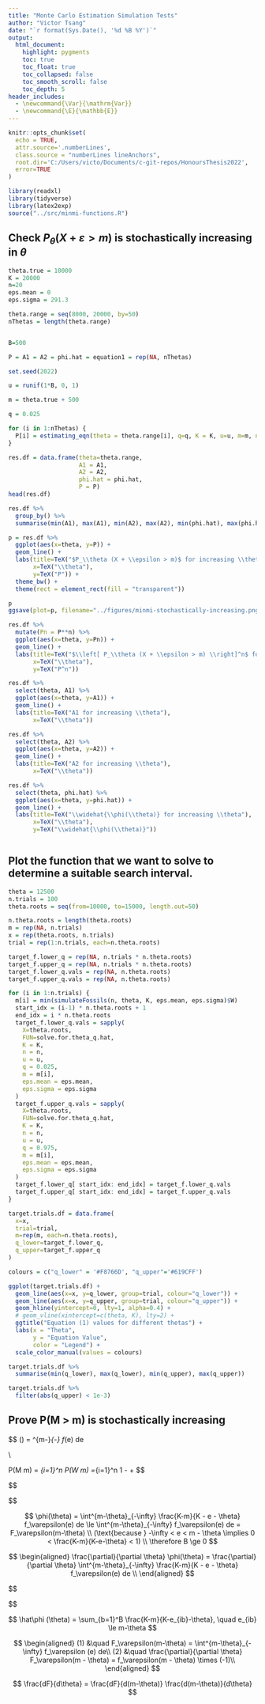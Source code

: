 ```yaml
---
title: "Monte Carlo Estimation Simulation Tests"
author: "Victor Tsang"
date: "`r format(Sys.Date(), '%d %B %Y')`"
output:
  html_document:
    highlight: pygments
    toc: true
    toc_float: true
    toc_collapsed: false
    toc_smooth_scroll: false
    toc_depth: 5
header_includes:
  - \newcommand{\Var}{\mathrm{Var}}
  - \newcommand{\E}{\mathbb{E}}
---
```


```{=html}
<style>
body
  { counter-reset: source-line 0; }
pre.numberSource code
  { counter-reset: none; }
</style>
```

```r
knitr::opts_chunk$set(
  echo = TRUE,
  attr.source='.numberLines',
  class.source = "numberLines lineAnchors",
  root.dir='C:/Users/victo/Documents/c-git-repos/HonoursThesis2022',
  error=TRUE
)
```

```r
library(readxl)
library(tidyverse)
library(latex2exp)
source("../src/minmi-functions.R")
```


## Check $P_\theta (X + \varepsilon > m)$ is stochastically increasing in $\theta$

```r

theta.true = 10000
K = 20000
n=20
eps.mean = 0
eps.sigma = 291.3

theta.range = seq(8000, 20000, by=50)
nThetas = length(theta.range)


B=500

P = A1 = A2 = phi.hat = equation1 = rep(NA, nThetas)

set.seed(2022)

u = runif(1*B, 0, 1)

m = theta.true + 500

q = 0.025

for (i in 1:nThetas) {
  P[i] = estimating_eqn(theta = theta.range[i], q=q, K = K, u=u, m=m, n=n, eps.mean = eps.mean, eps.sigma = eps.sigma) +q^(1/n)
}

res.df = data.frame(theta=theta.range,
                    A1 = A1,
                    A2 = A2,
                    phi.hat = phi.hat,
                    P = P)
head(res.df)
```

```r
res.df %>%
  group_by() %>%
  summarise(min(A1), max(A1), min(A2), max(A2), min(phi.hat), max(phi.hat))
```

```r
p = res.df %>%
  ggplot(aes(x=theta, y=P)) +
  geom_line() +
  labs(title=TeX("$P_\\theta (X + \\epsilon > m)$ for increasing \\theta"),
       x=TeX("\\theta"),
       y=TeX("P")) +
  theme_bw() +
  theme(rect = element_rect(fill = "transparent"))

p
ggsave(plot=p, filename="../figures/minmi-stochastically-increasing.png", width=6, height=4, bg='transparent')
```

```r
res.df %>%
  mutate(Pn = P**n) %>% 
  ggplot(aes(x=theta, y=Pn)) +
  geom_line() +
  labs(title=TeX("$\\left[ P_\\theta (X + \\epsilon > m) \\right]^n$ for increasing theta"),
       x=TeX("\\theta"),
       y=TeX("P^n"))
```


```r
res.df %>%
  select(theta, A1) %>%
  ggplot(aes(x=theta, y=A1)) +
  geom_line() +
  labs(title=TeX("A1 for increasing \\theta"),
       x=TeX("\\theta"))
```

```r
res.df %>%
  select(theta, A2) %>%
  ggplot(aes(x=theta, y=A2)) +
  geom_line() +
  labs(title=TeX("A2 for increasing \\theta"),
       x=TeX("\\theta"))
```

```r
res.df %>%
  select(theta, phi.hat) %>%
  ggplot(aes(x=theta, y=phi.hat)) +
  geom_line() +
  labs(title=TeX("\\widehat{\\phi(\\theta)} for increasing \\theta"),
       x=TeX("\\theta"),
       y=TeX("\\widehat{\\phi(\\theta)}"))
```

```r

```




## Plot the function that we want to solve to determine a suitable search interval.

```r
theta = 12500
n.trials = 100
theta.roots = seq(from=10000, to=15000, length.out=50)

n.theta.roots = length(theta.roots)
m = rep(NA, n.trials)
x = rep(theta.roots, n.trials)
trial = rep(1:n.trials, each=n.theta.roots)

target_f.lower_q = rep(NA, n.trials * n.theta.roots)
target_f.upper_q = rep(NA, n.trials * n.theta.roots)
target_f.lower_q.vals = rep(NA, n.theta.roots)
target_f.upper_q.vals = rep(NA, n.theta.roots)

for (i in 1:n.trials) {
  m[i] = min(simulateFossils(n, theta, K, eps.mean, eps.sigma)$W)
  start_idx = (i-1) * n.theta.roots + 1
  end_idx = i * n.theta.roots
  target_f.lower_q.vals = sapply(
    X=theta.roots,
    FUN=solve.for.theta_q.hat,
    K = K,
    n = n,
    u = u,
    q = 0.025,
    m = m[i],
    eps.mean = eps.mean,
    eps.sigma = eps.sigma
  )
  target_f.upper_q.vals = sapply(
    X=theta.roots,
    FUN=solve.for.theta_q.hat,
    K = K,
    n = n,
    u = u,
    q = 0.975,
    m = m[i],
    eps.mean = eps.mean,
    eps.sigma = eps.sigma
  )
  target_f.lower_q[ start_idx: end_idx] = target_f.lower_q.vals
  target_f.upper_q[ start_idx: end_idx] = target_f.upper_q.vals
}

target.trials.df = data.frame(
  x=x,
  trial=trial,
  m=rep(m, each=n.theta.roots),
  q_lower=target_f.lower_q,
  q_upper=target_f.upper_q
)

colours = c("q_lower" = '#F8766D', "q_upper"='#619CFF')

ggplot(target.trials.df) +
  geom_line(aes(x=x, y=q_lower, group=trial, colour="q_lower")) +
  geom_line(aes(x=x, y=q_upper, group=trial, colour="q_upper")) +
  geom_hline(yintercept=0, lty=1, alpha=0.4) +
  # geom_vline(xintercept=c(theta, K), lty=2) +
  ggtitle("Equation (1) values for different thetas") +
  labs(x = "Theta",
       y = "Equation Value",
       color = "Legend") +
  scale_color_manual(values = colours)
```

```r
target.trials.df %>%
  summarise(min(q_lower), max(q_lower), min(q_upper), max(q_upper))
```

```r
target.trials.df %>%
  filter(abs(q_upper) < 1e-3)
```


## Prove P(M > m) is stochastically increasing

$$
\phi(\theta) = \int^{m-\theta}_{-\infty} \frac{K-m}{K - e - \theta} f_\varepsilon(e) de

\\

P(M \ge m) = \prod_{i=1}^n P(W \ge m) =\prod_{i=1}^n 1 - \frac{F_\varepsilon (m-\theta)}{F_\varepsilon (K-\theta)} + \frac{\phi(\theta)}{F_\varepsilon (K-\theta)}
$$

$$

\begin{aligned}
\frac{\partial}{\partial \theta} P
  &= \frac{\partial}{\partial \theta} \left[ 1 - \frac{F_\varepsilon (m-\theta)}{F_\varepsilon (K-\theta)} + \frac{\phi(\theta)}{F_\varepsilon (K-\theta)} \right] \\
  &= \frac{\partial}{\partial \theta} \left[ 1 + \frac{\phi(\theta) - F_\varepsilon (m-\theta)}{F_\varepsilon (K-\theta)} \right] \\
  &= \frac{ F_\varepsilon(K-\theta){ \frac{\partial}{\partial \theta} \Big[\phi(\theta) - F_\varepsilon (m-\theta) \Big]} - { \Big[\phi(\theta) - F_\varepsilon (m-\theta) \Big] \frac{\partial}{\partial \theta}F_\varepsilon(K-\theta) } }{ \left[ F_\varepsilon (K-\theta) \right]^2 } \\
  &= \frac{ \overbrace{ F_\varepsilon(K-\theta){ \Big[ \frac{\partial}{\partial \theta} \phi(\theta) - f_\varepsilon (m-\theta) \Big] } }^{A} + \overbrace{ (-1)\Big[ \phi(\theta) - F_\varepsilon (m-\theta) \Big] f_\varepsilon(K-\theta) }^{B} }{ \left[ F_\varepsilon (K-\theta) \right]^2 }
\end{aligned}
$$

$$
\phi(\theta) = \int^{m-\theta}_{-\infty} \frac{K-m}{K - e - \theta} f_\varepsilon(e) de \le \int^{m-\theta}_{-\infty} f_\varepsilon(e) de = F_\varepsilon(m-\theta) \\
(\text{because } -\infty < e < m - \theta \implies 0 < \frac{K-m}{K-e-\theta} < 1) \\
\therefore B \ge 0
$$

$$
\begin{aligned}
\frac{\partial}{\partial \theta} \phi(\theta) = \frac{\partial}{\partial \theta}  \int^{m-\theta}_{-\infty} \frac{K-m}{K - e - \theta} f_\varepsilon(e) de \\
\end{aligned}
$$

$$

$$


$$
\hat\phi (\theta) = \sum_{b=1}^B \frac{K-m}{K-e_{ib}-\theta}, \quad e_{ib} \le m-\theta
$$



$$
\begin{aligned}
(1) &\quad F_\varepsilon(m-\theta) = \int^{m-\theta}_{-\infty} f_\varepsilon (e) de\\
(2) &\quad \frac{\partial}{\partial \theta} F_\varepsilon(m - \theta) = f_\varepsilon(m - \theta) \times (-1)\\
\end{aligned}
$$

$$
\frac{dF}{d\theta} = \frac{dF}{d(m-\theta)} \frac{d(m-\theta)}{d\theta}
$$









